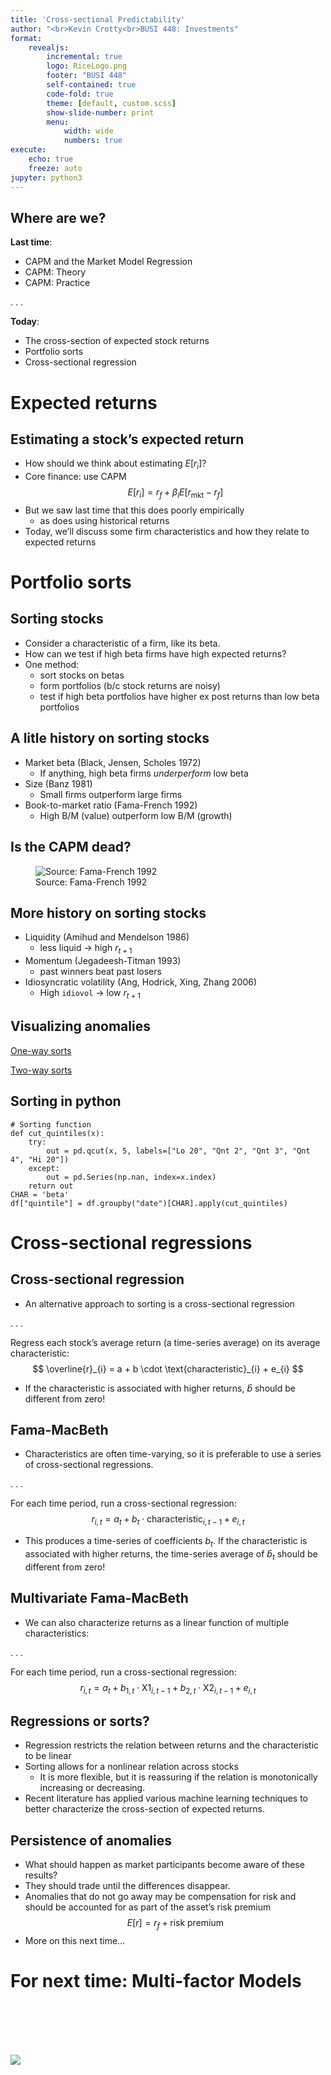 ```yaml
---
title: 'Cross-sectional Predictability'
author: "<br>Kevin Crotty<br>BUSI 448: Investments"
format: 
    revealjs:
        incremental: true
        logo: RiceLogo.png
        footer: "BUSI 448"
        self-contained: true
        code-fold: true
        theme: [default, custom.scss]
        show-slide-number: print
        menu: 
            width: wide
            numbers: true             
execute:
    echo: true
    freeze: auto
jupyter: python3
---
```



## Where are we?
**Last time**:

::: {.nonincremental}
- CAPM and the Market Model Regression
- CAPM: Theory
- CAPM: Practice
:::

. . . 

**Today**:

::: {.nonincremental}
- The cross-section of expected stock returns
- Portfolio sorts
- Cross-sectional regression
:::

# Expected returns

## Estimating a stock's expected return

- How should we think about estimating $E[r_i]$?
- Core finance: use CAPM $$ E[r_i]=r_f + \beta_i E[r_{\text{mkt}}-r_f] $$
- But we saw last time that this does poorly empirically
  - as does using historical returns
- Today, we'll discuss some firm characteristics and how they relate to expected returns



# Portfolio sorts
## Sorting stocks

- Consider a characteristic of a firm, like its beta.
- How can we test if high beta firms have high expected returns?
- One method: 
  - sort stocks on betas
  - form portfolios (b/c stock returns are noisy)
  - test if high beta portfolios have higher ex post returns than low beta portfolios



## A litle history on sorting stocks

- Market beta (Black, Jensen, Scholes 1972)
  - If anything, high beta firms *underperform* low beta
- Size (Banz 1981)
  - Small firms outperform large firms
- Book-to-market ratio (Fama-French 1992)
  - High B/M (value) outperform low B/M (growth)

## Is the CAPM dead?

![Source: Fama-French 1992](../images/fama_french_1992.png)

## More history on sorting stocks

- Liquidity (Amihud and Mendelson 1986)
  - less liquid $\rightarrow$ high $r_{t+1}$
- Momentum (Jegadeesh-Titman 1993)
  - past winners beat past losers
- Idiosyncratic volatility (Ang, Hodrick, Xing, Zhang 2006)
  - High `idiovol` $\rightarrow$ low $r_{t+1}$

## Visualizing anomalies

[One-way sorts](https://learn-investments.org/factor-investing/quintiles)

[Two-way sorts](https://learn-investments.org/factor-investing/two-way-sorts)

<!-- ## {background-iframe="http://bbcx-investments.com/factor-investing/quintiles" background-interactive="True"}

## {background-iframe="http://bbcx-investments.com/factor-investing/ghz-sorts" background-interactive="True"} -->

## Sorting in python

``` .python
# Sorting function
def cut_quintiles(x):
    try:
        out = pd.qcut(x, 5, labels=["Lo 20", "Qnt 2", "Qnt 3", "Qnt 4", "Hi 20"])
    except:
        out = pd.Series(np.nan, index=x.index)
    return out
CHAR = 'beta'
df["quintile"] = df.groupby("date")[CHAR].apply(cut_quintiles)    
```


# Cross-sectional regressions

## Cross-sectional regression

- An alternative approach to sorting is a cross-sectional regression

. . .

Regress each stock's average return (a time-series average) on its average characteristic:$$ \overline{r}_{i} = a + b \cdot \text{characteristic}_{i} + e_{i} $$

- If the characteristic is associated with higher returns, $\hat{b}$ should be different from zero!

## Fama-MacBeth

- Characteristics are often time-varying, so it is preferable to use a series of cross-sectional regressions.

. . .

For each time period, run a cross-sectional regression:$$ r_{i,t} = a_t + b_t \cdot \text{characteristic}_{i,t-1} + e_{i,t} $$

- This produces a time-series of coefficients $b_t$.  If the characteristic is associated with higher returns, the time-series average of $\hat{b}_t$ should be different from zero!

## Multivariate Fama-MacBeth

- We can also characterize returns as a linear function of multiple characteristics:

. . .

For each time period, run a cross-sectional regression:$$ r_{i,t} = a_t + b_{1,t} \cdot \text{X1}_{i,t-1} + b_{2,t} \cdot \text{X2}_{i,t-1}+ e_{i,t} $$


## Regressions or sorts?

- Regression restricts the relation between returns and the characteristic to be linear
- Sorting allows for a nonlinear relation across stocks
  - It is more flexible, but it is reassuring if the relation is monotonically increasing or decreasing.
- Recent literature has applied various machine learning techniques to better characterize the cross-section of expected returns.


## Persistence of anomalies

- What should happen as market participants become aware of these results?
- They should trade until the differences disappear.
- Anomalies that do not go away may be compensation for risk and should be accounted for as part of the asset's risk premium $$ E[r] = r_f + \text{risk premium} $$
- More on this next time...


# For next time: Multi-factor Models

<br><br><br><br>

![](RiceLogo.png){fig-align="center"}